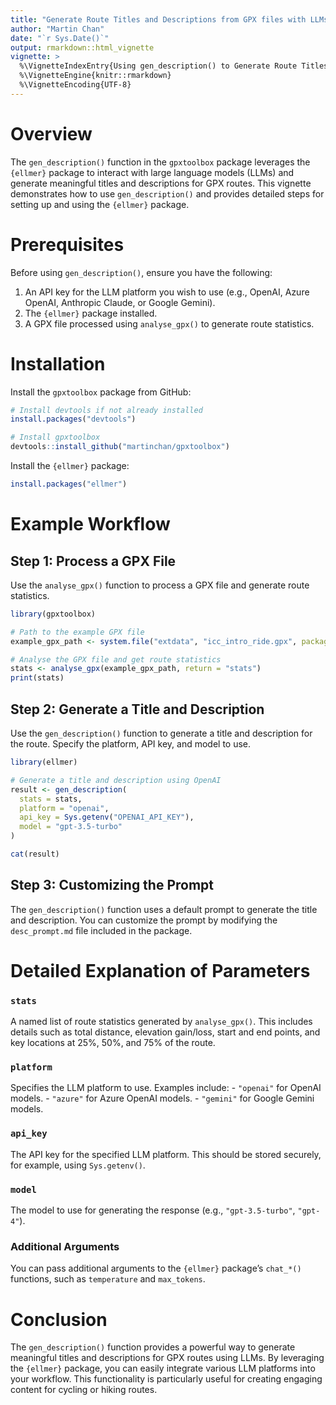 ```yaml
---
title: "Generate Route Titles and Descriptions from GPX files with LLMs and {ellmer}"
author: "Martin Chan"
date: "`r Sys.Date()`"
output: rmarkdown::html_vignette
vignette: >
  %\VignetteIndexEntry{Using gen_description() to Generate Route Titles and Descriptions}
  %\VignetteEngine{knitr::rmarkdown}
  %\VignetteEncoding{UTF-8}
---
```


# Overview

The `gen_description()` function in the `gpxtoolbox` package leverages the `{ellmer}` package to interact with large language models (LLMs) and generate meaningful titles and descriptions for GPX routes. This vignette demonstrates how to use `gen_description()` and provides detailed steps for setting up and using the `{ellmer}` package.

# Prerequisites

Before using `gen_description()`, ensure you have the following:

1. An API key for the LLM platform you wish to use (e.g., OpenAI, Azure OpenAI, Anthropic Claude, or Google Gemini).
2. The `{ellmer}` package installed.
3. A GPX file processed using `analyse_gpx()` to generate route statistics.

# Installation

Install the `gpxtoolbox` package from GitHub:

```r
# Install devtools if not already installed
install.packages("devtools")

# Install gpxtoolbox
devtools::install_github("martinchan/gpxtoolbox")
```

Install the `{ellmer}` package:

```r
install.packages("ellmer")
```

# Example Workflow

## Step 1: Process a GPX File

Use the `analyse_gpx()` function to process a GPX file and generate route statistics.

```r
library(gpxtoolbox)

# Path to the example GPX file
example_gpx_path <- system.file("extdata", "icc_intro_ride.gpx", package = "gpxtoolbox")

# Analyse the GPX file and get route statistics
stats <- analyse_gpx(example_gpx_path, return = "stats")
print(stats)
```

## Step 2: Generate a Title and Description

Use the `gen_description()` function to generate a title and description for the route. Specify the platform, API key, and model to use.

```r
library(ellmer)

# Generate a title and description using OpenAI
result <- gen_description(
  stats = stats,
  platform = "openai",
  api_key = Sys.getenv("OPENAI_API_KEY"),
  model = "gpt-3.5-turbo"
)

cat(result)
```

## Step 3: Customizing the Prompt

The `gen_description()` function uses a default prompt to generate the title and description. You can customize the prompt by modifying the `desc_prompt.md` file included in the package.

# Detailed Explanation of Parameters

### `stats`

A named list of route statistics generated by `analyse_gpx()`. This includes details such as total distance, elevation gain/loss, start and end points, and key locations at 25%, 50%, and 75% of the route.

### `platform`

Specifies the LLM platform to use. Examples include:
- `"openai"` for OpenAI models.
- `"azure"` for Azure OpenAI models.
- `"gemini"` for Google Gemini models.

### `api_key`

The API key for the specified LLM platform. This should be stored securely, for example, using `Sys.getenv()`.

### `model`

The model to use for generating the response (e.g., `"gpt-3.5-turbo"`, `"gpt-4"`).

### Additional Arguments

You can pass additional arguments to the `{ellmer}` package's `chat_*()` functions, such as `temperature` and `max_tokens`.

# Conclusion

The `gen_description()` function provides a powerful way to generate meaningful titles and descriptions for GPX routes using LLMs. By leveraging the `{ellmer}` package, you can easily integrate various LLM platforms into your workflow. This functionality is particularly useful for creating engaging content for cycling or hiking routes.
